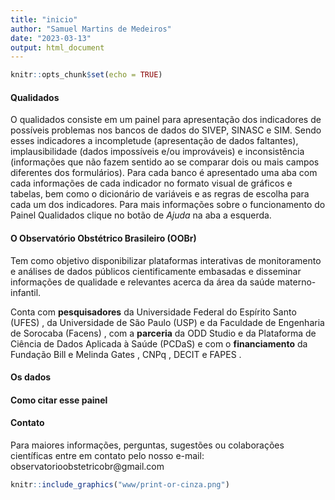 ```yaml
---
title: "inicio"
author: "Samuel Martins de Medeiros"
date: "2023-03-13"
output: html_document
---
```


```r
knitr::opts_chunk$set(echo = TRUE)
```

#### Qualidados

O qualidados consiste em um painel para apresentação dos indicadores de possíveis problemas nos bancos de dados do SIVEP, SINASC e SIM. Sendo esses indicadores a incompletude (apresentação de dados faltantes), implausibilidade (dados impossíveis e/ou improváveis) e inconsistência (informações que não fazem sentido ao se comparar dois ou mais campos diferentes dos formulários). 
Para cada banco é apresentado uma aba com cada informações de cada indicador no formato visual de gráficos e tabelas, bem como o dicionário de variáveis e as regras de escolha para cada um dos indicadores. Para mais informações sobre o funcionamento do Painel Qualidados clique no botão de *Ajuda* na aba a esquerda.

#### O Observatório Obstétrico Brasileiro (OOBr)

Tem como objetivo disponibilizar plataformas interativas de monitoramento e análises de dados públicos cientificamente embasadas e disseminar informações de qualidade e relevantes acerca da área da saúde materno-infantil. 

Conta com **pesquisadores** da  Universidade Federal do Espírito Santo (UFES) , da  Universidade de São Paulo (USP)   e da  Faculdade de Engenharia de Sorocaba (Facens) , com a **parceria** da  ODD Studio  e da  Plataforma de Ciência de Dados Aplicada à Saúde (PCDaS)  e com o **financiamento** da  Fundação Bill e Melinda Gates ,  CNPq ,  DECIT  e  FAPES .

#### Os dados



#### Como citar esse painel



#### Contato

Para maiores informações, perguntas, sugestões ou colaborações científicas entre em contato pelo nosso e-mail: observatorioobstetricobr@gmail.com

```r
knitr::include_graphics("www/print-or-cinza.png")
```

